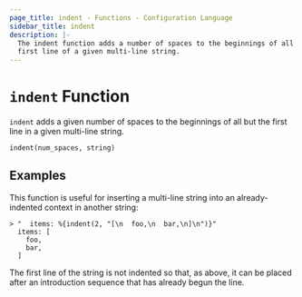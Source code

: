 ```yaml
---
page_title: indent - Functions - Configuration Language
sidebar_title: indent
description: |-
  The indent function adds a number of spaces to the beginnings of all but the
  first line of a given multi-line string.
---
```


# `indent` Function

`indent` adds a given number of spaces to the beginnings of all but the first
line in a given multi-line string.

```hcl
indent(num_spaces, string)
```

## Examples

This function is useful for inserting a multi-line string into an
already-indented context in another string:

```shell-session
> "  items: %{indent(2, "[\n  foo,\n  bar,\n]\n")}"
  items: [
    foo,
    bar,
  ]
```

The first line of the string is not indented so that, as above, it can be
placed after an introduction sequence that has already begun the line.
